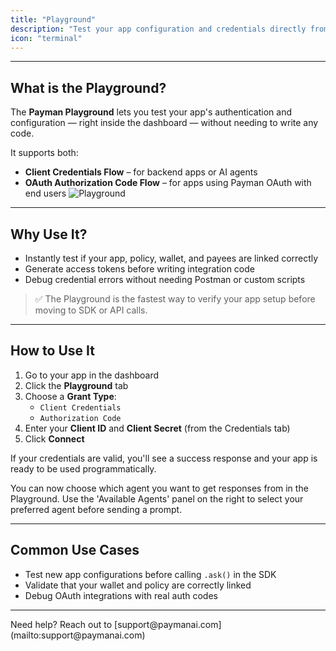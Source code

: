 ```yaml
---
title: "Playground"
description: "Test your app configuration and credentials directly from the dashboard"
icon: "terminal"
---
```


---

## What is the Playground?

The **Payman Playground** lets you test your app's authentication and configuration — right inside the dashboard — without needing to write any code.

It supports both:

-   **Client Credentials Flow** – for backend apps or AI agents
-   **OAuth Authorization Code Flow** – for apps using Payman OAuth with end users
    ![Playground](/images/playground/img_1.png)

---

## Why Use It?

-   Instantly test if your app, policy, wallet, and payees are linked correctly
-   Generate access tokens before writing integration code
-   Debug credential errors without needing Postman or custom scripts

> ✅ The Playground is the fastest way to verify your app setup before moving to SDK or API calls.

---

## How to Use It

1. Go to your app in the dashboard
2. Click the **Playground** tab
3. Choose a **Grant Type**:
    - `Client Credentials`
    - `Authorization Code`
4. Enter your **Client ID** and **Client Secret** (from the Credentials tab)
5. Click **Connect**

If your credentials are valid, you'll see a success response and your app is ready to be used programmatically.

<Info>
	You can now choose which agent you want to get responses from in the
	Playground. Use the 'Available Agents' panel on the right to select your
	preferred agent before sending a prompt.
</Info>

---

## Common Use Cases

-   Test new app configurations before calling `.ask()` in the SDK
-   Validate that your wallet and policy are correctly linked
-   Debug OAuth integrations with real auth codes

---

<Note>
	Need help? Reach out to [support@paymanai.com](mailto:support@paymanai.com)
</Note>
